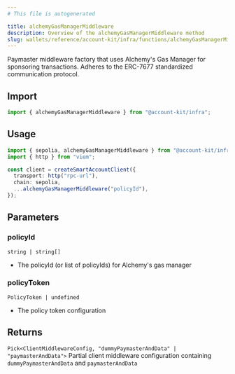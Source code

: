 ```yaml
---
# This file is autogenerated

title: alchemyGasManagerMiddleware
description: Overview of the alchemyGasManagerMiddleware method
slug: wallets/reference/account-kit/infra/functions/alchemyGasManagerMiddleware
---
```


Paymaster middleware factory that uses Alchemy's Gas Manager for sponsoring
transactions. Adheres to the ERC-7677 standardized communication protocol.

## Import

```ts
import { alchemyGasManagerMiddleware } from "@account-kit/infra";
```

## Usage

```ts
import { sepolia, alchemyGasManagerMiddleware } from "@account-kit/infra";
import { http } from "viem";

const client = createSmartAccountClient({
  transport: http("rpc-url"),
  chain: sepolia,
  ...alchemyGasManagerMiddleware("policyId"),
});
```

## Parameters

### policyId

`string | string[]`

- The policyId (or list of policyIds) for Alchemy's gas manager

### policyToken

`PolicyToken | undefined`

- The policy token configuration

## Returns

`Pick<ClientMiddlewareConfig, "dummyPaymasterAndData" | "paymasterAndData">`
Partial client middleware configuration containing `dummyPaymasterAndData` and `paymasterAndData`
